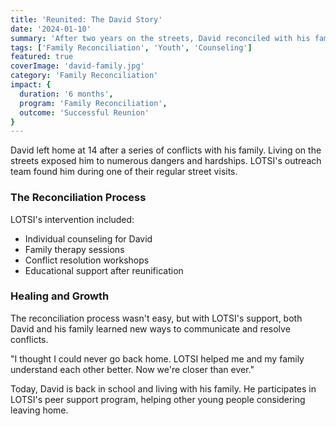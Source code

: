 ```yaml
---
title: 'Reunited: The David Story'
date: '2024-01-10'
summary: 'After two years on the streets, David reconciled with his family through LOTSI's intervention and support programs.'
tags: ['Family Reconciliation', 'Youth', 'Counseling']
featured: true
coverImage: 'david-family.jpg'
category: 'Family Reconciliation'
impact: {
  duration: '6 months',
  program: 'Family Reconciliation',
  outcome: 'Successful Reunion'
}
---
```


<CustomImage src='david-family.jpg' alt='David reunited with his family'/>

David left home at 14 after a series of conflicts with his family. Living on the streets exposed him to numerous dangers and hardships. LOTSI's outreach team found him during one of their regular street visits.

### The Reconciliation Process

LOTSI's intervention included:
- Individual counseling for David
- Family therapy sessions
- Conflict resolution workshops
- Educational support after reunification

### Healing and Growth

The reconciliation process wasn't easy, but with LOTSI's support, both David and his family learned new ways to communicate and resolve conflicts.

<Quote>
"I thought I could never go back home. LOTSI helped me and my family understand each other better. Now we're closer than ever."
</Quote>

Today, David is back in school and living with his family. He participates in LOTSI's peer support program, helping other young people considering leaving home.
